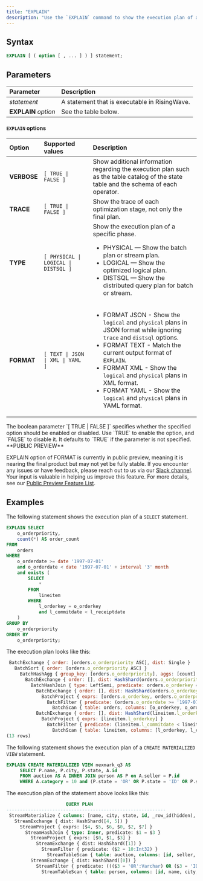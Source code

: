 ```yaml
---
title: "EXPLAIN"
description: "Use the `EXPLAIN` command to show the execution plan of a statement."
---
```


## Syntax

```sql
EXPLAIN [ ( option [ , ... ] ) ] statement;
```

## Parameters

| Parameter            | Description                                   |
| :------------------- | :-------------------------------------------- |
| _statement_          | A statement that is executable in RisingWave. |
| **EXPLAIN** _option_ | See the table below.                          |

#### `EXPLAIN` options

| Option       | Supported values                | Description                                                                                                                                                                     |
| :----------- | :------------------------------ | :------------------------------------------------------------------------------------------------------------------------------------------------------------------------------ |
| **VERBOSE**  | `[ TRUE \| FALSE ]`             | Show additional information regarding the execution plan such as the table catalog of the state table and the schema of each operator.                                        |
| **TRACE**    | `[ TRUE \| FALSE ]`             | Show the trace of each optimization stage, not only the final plan.                                                                                                          |
| **TYPE**     | `[ PHYSICAL \| LOGICAL \| DISTSQL ]` | Show the execution plan of a specific phase.<ul><li>PHYSICAL — Show the batch plan or stream plan.</li><li>LOGICAL — Show the optimized logical plan.</li><li>DISTSQL — Show the distributed query plan for batch or stream.</li></ul> |
| **FORMAT**    | `[ TEXT \| JSON \| XML \| YAML ]`              | <ul><li>FORMAT JSON - Show the `logical` and `physical` plans in JSON format while ignoring `trace` and `distsql` options.</li><li>FORMAT TEXT - Match the current output format of `EXPLAIN`.</li><li>FORMAT XML - Show the `logical` and `physical` plans in XML format.</li><li>FORMAT YAML - Show the `logical` and `physical` plans in YAML format.</li></ul> |

<Note>
The boolean parameter `[ TRUE | FALSE ]` specifies whether the specified option should be enabled or disabled. Use `TRUE` to enable the option, and `FALSE` to disable it. It defaults to `TRUE` if the parameter is not specified.
</Note>

<Note>
**PUBLIC PREVIEW**

EXPLAIN option of FORMAT is currently in public preview, meaning it is nearing the final product but may not yet be fully stable. If you encounter any issues or have feedback, please reach out to us via our [Slack channel](https://www.risingwave.com/slack). Your input is valuable in helping us improve this feature. For more details, see our [Public Preview Feature List](/changelog/product-lifecycle#features-in-the-public-preview-stage).

</Note>

## Examples

The following statement shows the execution plan of a `SELECT` statement.

```sql
EXPLAIN SELECT
    o_orderpriority,
    count(*) AS order_count
FROM
    orders
WHERE
    o_orderdate >= date '1997-07-01'
    and o_orderdate < date '1997-07-01' + interval '3' month
    and exists (
        SELECT
            *
        FROM
            lineitem
        WHERE
            l_orderkey = o_orderkey
            and l_commitdate < l_receiptdate
    )
GROUP BY
    o_orderpriority
ORDER BY
    o_orderpriority;
```

The execution plan looks like this:

```js
 BatchExchange { order: [orders.o_orderpriority ASC], dist: Single }
   BatchSort { order: [orders.o_orderpriority ASC] }
     BatchHashAgg { group_key: [orders.o_orderpriority], aggs: [count] }
       BatchExchange { order: [], dist: HashShard(orders.o_orderpriority) }
         BatchHashJoin { type: LeftSemi, predicate: orders.o_orderkey = lineitem.l_orderkey }
           BatchExchange { order: [], dist: HashShard(orders.o_orderkey) }
             BatchProject { exprs: [orders.o_orderkey, orders.o_orderpriority] }
               BatchFilter { predicate: (orders.o_orderdate >= '1997-07-01':Varchar::Date) AND (orders.o_orderdate < ('1997-07-01':Varchar::Date + '3 mons 00:00:00':Interval)) }
                 BatchScan { table: orders, columns: [o_orderkey, o_orderpriority, o_orderdate] }
           BatchExchange { order: [], dist: HashShard(lineitem.l_orderkey) }
             BatchProject { exprs: [lineitem.l_orderkey] }
               BatchFilter { predicate: (lineitem.l_commitdate < lineitem.l_receiptdate) }
                 BatchScan { table: lineitem, columns: [l_orderkey, l_commitdate, l_receiptdate] }
(13 rows)
```


The following statement shows the execution plan of a `CREATE MATERIALIZED VIEW` statement.

```sql
EXPLAIN CREATE MATERIALIZED VIEW nexmark_q3 AS
     SELECT P.name, P.city, P.state, A.id
     FROM auction AS A INNER JOIN person AS P on A.seller = P.id
     WHERE A.category = 10 and (P.state = 'OR' OR P.state = 'ID' OR P.state = 'CA');
```

The execution plan of the statement above looks like this:

```sql
                      QUERY PLAN
-----------------------------------------------------------
 StreamMaterialize { columns: [name, city, state, id, _row_id(hidden), _row_id#1(hidden)], pk_columns: [_row_id, _row_id#1] }
   StreamExchange { dist: HashShard([4, 5]) }
     StreamProject { exprs: [$4, $5, $6, $0, $2, $7] }
       StreamHashJoin { type: Inner, predicate: $1 = $3 }
         StreamProject { exprs: [$0, $1, $3] }
           StreamExchange { dist: HashShard([1]) }
             StreamFilter { predicate: ($2 = 10:Int32) }
               StreamTableScan { table: auction, columns: [id, seller, category, _row_id], pk_indices: [3] }
         StreamExchange { dist: HashShard([0]) }
           StreamFilter { predicate: ((($3 = 'OR':Varchar) OR ($3 = 'ID':Varchar)) OR ($3 = 'CA':Varchar)) }
             StreamTableScan { table: person, columns: [id, name, city, state, _row_id], pk_indices: [4] }
```
